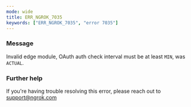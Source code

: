 ```yaml
---
mode: wide
title: ERR_NGROK_7035
keywords: ["ERR_NGROK_7035", "error 7035"]
---
```



### Message

Invalid edge module, OAuth auth check interval must be at least `MIN`, was `ACTUAL`.

<ErrorDetails />

### Further help

If you're having trouble resolving this error, please reach out to [support@ngrok.com](mailto:support@ngrok.com?subject=Help%20with%20ERR_NGROK_7035)
